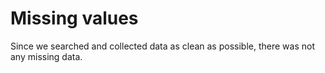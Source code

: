 # Missing values

Since we searched and collected data as clean as possible, there was not any missing data.